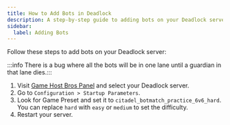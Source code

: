 ```yaml
---
title: How to Add Bots in Deadlock
description: A step-by-step guide to adding bots on your Deadlock server.
sidebar:
  label: Adding Bots
---
```


Follow these steps to add bots on your Deadlock server:

:::info There is a bug where all the bots will be in one lane until a guardian in that lane dies.:::

1. Visit [Game Host Bros Panel](https://panel.gamehostbros.com/) and select your Deadlock server.
2. Go to `Configuration > Startup Parameters`.
3. Look for Game Preset and set it to `citadel_botmatch_practice_6v6_hard`. You can replace `hard` with `easy` or `medium` to set the difficulty.
4. Restart your server.
